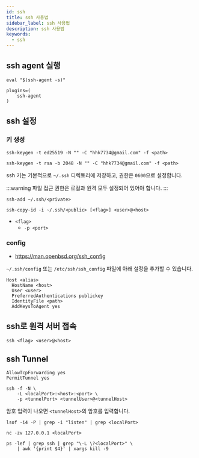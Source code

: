 ```yaml
---
id: ssh
title: ssh 사용법
sidebar_label: ssh 사용법
description: ssh 사용법
keywords:
  - ssh
---
```


## ssh agent 실행

```shell
eval "$(ssh-agent -s)"
```

```shell title=".zshrc"
plugins=(
    ssh-agent
)
```

## ssh 설정

### 키 생성

```shell
ssh-keygen -t ed25519 -N "" -C "hhk7734@gmail.com" -f <path>
```

```shell
ssh-keygen -t rsa -b 2048 -N "" -C "hhk7734@gmail.com" -f <path>
```

ssh 키는 기본적으로 `~/.ssh` 디렉토리에 저장하고, 권한은 `0600`으로 설정합니다.

:::warning
파일 접근 권한은 로컬과 원격 모두 설정되어 있어야 합니다.
:::

```shell
ssh-add ~/.ssh/<private>
```

```shell
ssh-copy-id -i ~/.ssh/<public> [<flag>] <user>@<host>
```

- `<flag>`
  - `-p <port>`

### config

- https://man.openbsd.org/ssh_config

`~/.ssh/config` 또는 `/etc/ssh/ssh_config` 파일에 아래 설정을 추가할 수 있습니다.

```shell
Host <alias>
  HostName <host>
  User <user>
  PreferredAuthentications publickey
  IdentityFile <path>
  AddKeysToAgent yes
```

## ssh로 원격 서버 접속

```shell
ssh <flag> <user>@<host>
```

## ssh Tunnel

```shell title="/etc/ssh/sshd_config"
AllowTcpForwarding yes
PermitTunnel yes
```

```shell
ssh -f -N \
    -L <localPort>:<host>:<port> \
    -p <tunnelPort> <tunnelUser>@<tunnelHost>
```

암호 입력이 나오면 `<tunnelHost>`의 암호를 입력합니다.

```shell
lsof -i4 -P | grep -i "listen" | grep <localPort>
```

```shell
nc -zv 127.0.0.1 <localPort>
```

```shell
ps -lef | grep ssh | grep "\-L \?<localPort>" \
    | awk '{print $4}' | xargs kill -9
```
